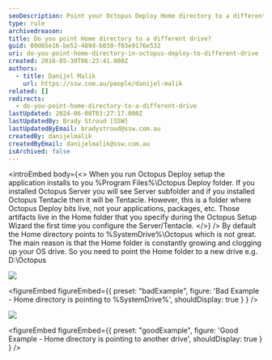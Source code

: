 ```yaml
---
seoDescription: Point your Octopus Deploy Home directory to a different drive to avoid clogging up your OS drive.
type: rule
archivedreason:
title: Do you point Home directory to a different drive?
guid: 00d65e16-be52-489d-b030-f03e9176e532
uri: do-you-point-home-directory-in-octopus-deploy-to-different-drive
created: 2016-05-30T06:23:41.000Z
authors:
  - title: Danijel Malik
    url: https://ssw.com.au/people/danijel-malik
related: []
redirects:
  - do-you-point-home-directory-to-a-different-drive
lastUpdated: 2024-06-08T03:27:17.000Z
lastUpdatedBy: Brady Stroud [SSW]
lastUpdatedByEmail: bradystroud@ssw.com.au
createdBy: danijelmalik
createdByEmail: danijelmalik@ssw.com.au
isArchived: false
---
```


<introEmbed
  body={<>
When you run Octopus Deploy setup the application installs to you %Program Files%\Octopus Deploy folder. If you installed Octopus Server you will see Server subfolder and if you installed Octopus Tentacle then it will be Tentacle. However, this is a folder where Octopus Deploy bits live, not your applications, packages, etc. Those artifacts live in the Home folder that you specify during the Octopus Setup Wizard the first time you configure the Server/Tentacle.
  </>}
/>
By default the Home directory points to %SystemDrive%\Octopus which is not great. The main reason is that the Home folder is constantly growing and clogging up your OS drive. So you need to point the Home folder to a new drive e.g. D:\Octopus

![](/uploads/rules/do-you-point-home-directory-in-octopus-deploy-to-different-drive/2016-05-30_12-18-02.png)

<figureEmbed figureEmbed={{
  preset: "badExample",
  figure: 'Bad
Example - Home directory is pointing to %SystemDrive%',
  shouldDisplay: true
} } />


![](/uploads/rules/do-you-point-home-directory-in-octopus-deploy-to-different-drive/2016-05-30_12-29-09.png)

<figureEmbed figureEmbed={{
  preset: "goodExample",
  figure: 'Good Example - Home directory is pointing to another drive',
  shouldDisplay: true
} } />
